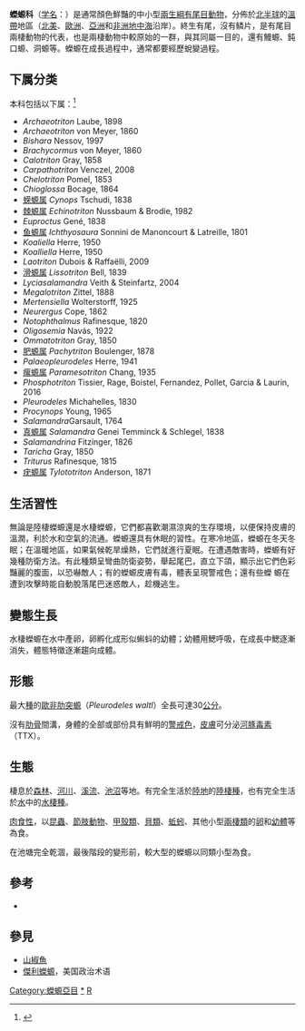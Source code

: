 {{AutoTaxobox
| image = アカハライモリ Japanese fire belly newt.jpg
| image_caption = [[紅腹蠑螈|紅腹蠑螈]] (''Cynops pyrrhogaster'')
| taxon = Salamandridae
| type_genus = [[真螈屬|真螈屬]]<br>''Salamandra'' 
| type_genus_authority = Laurenti, 1768
| authority = [[Georg_August_Goldfuss|Goldfuss]], 1820
| subdivision_ranks = 属
| subdivision = 
  ''[[Calotriton|Calotriton]]'' <br/>
  ''[[Chioglossa|Chioglossa]]'' <br/>
  ''[[Cynops|Cynops]]'' <br/>
  ''[[Echinotriton|Echinotriton]]'' <br/>
  ''[[Euproctus|Euproctus]]'' <br/>
  ''[[Ichthyosaura|Ichthyosaura]]'' <br/>
  ''[[Laotriton|Laotriton]]'' <br/>
  ''[[Lissotriton|Lissotriton]]'' <br/>
  ''[[Lyciasalamandra|Lyciasalamandra]]'' <br/>
  ''[[Mertensiella|Mertensiella]]'' <br/>
  ''[[Neurergus|Neurergus]]'' <br/>
  ''[[Notophthalmus|Notophthalmus]]'' <br/>
  ''[[Ommatotriton|Ommatotriton]]'' <br/>
  ''[[Pachytriton|Pachytriton]]'' <br/>
  ''[[Paramesotriton|Paramesotriton]]'' <br/>
  ''[[Pleurodeles|Pleurodeles]]'' <br/>
  ''[[Salamandra|Salamandra]]'' <br/>
  ''[[Salamandrina|Salamandrina]]'' <br/>
  ''[[Taricha|Taricha]]'' <br/>
  ''[[Triturus|Triturus]]'' <br/>
  ''[[Tylototriton|Tylototriton]]''
}}

'''蠑螈科'''（[[学名|学名]]：{{lang|la|Salamandridae}}）是通常顏色鮮豔的中小型[[兩生綱|兩生綱]][[有尾目|有尾目]][[動物|動物]]，分佈於[[北半球|北半球]]的[[溫帶|溫帶]]地區（[[北美|北美]]、[[歐洲|歐洲]]、[[亞洲|亞洲]]和[[非洲|非洲]][[地中海|地中海]]沿岸）。終生有尾，沒有鳞片，是有尾目兩棲動物的代表，也是兩棲動物中較原始的一群，與其同屬一目的，還有鰻螈、鈍口螈、洞螈等。蠑螈在成長過程中，通常都要經歷蛻變過程。

==下属分类==
本科包括以下属：<ref>{{cite web |title=Salamandridae |url=https://www.gbif.org/species/6750 |website=GBIF}}</ref>
* ''Archaeotriton'' Laube, 1898
* ''Archaeotriton'' von Meyer, 1860
* ''Bishara'' Nessov, 1997
* ''Brachycormus'' von Meyer, 1860
* ''Calotriton'' Gray, 1858
* ''Carpathotriton'' Venczel, 2008
* ''Chelotriton'' Pomel, 1853
* ''Chioglossa'' Bocage, 1864
* [[蝾螈属|蝾螈属]] ''Cynops'' Tschudi, 1838
* [[棘螈属|棘螈属]] ''Echinotriton'' Nussbaum & Brodie, 1982
* ''Euproctus'' Gené, 1838
* [[鱼螈属|鱼螈属]] ''Ichthyosaura'' Sonnini de Manoncourt & Latreille, 1801
* ''Koaliella'' Herre, 1950
* ''Koalliella'' Herre, 1950
* ''Laotriton'' Dubois & Raffaëlli, 2009
* [[滑螈属|滑螈属]] ''Lissotriton'' Bell, 1839
* ''Lyciasalamandra'' Veith & Steinfartz, 2004
* ''Megalotriton'' Zittel, 1888
* ''Mertensiella'' Wolterstorff, 1925
* ''Neurergus'' Cope, 1862
* ''Notophthalmus'' Rafinesque, 1820
* ''Oligosemia'' Navás, 1922
* ''Ommatotriton'' Gray, 1850
* [[肥螈属|肥螈属]] ''Pachytriton'' Boulenger, 1878
* ''Palaeopleurodeles'' Herre, 1941
* [[瘰螈属|瘰螈属]] ''Paramesotriton'' Chang, 1935
* ''Phosphotriton'' Tissier, Rage, Boistel, Fernandez, Pollet, Garcia & Laurin, 2016
* ''Pleurodeles'' Michahelles, 1830
* ''Procynops'' Young, 1965
* ''Salamandra ''Garsault, 1764
* [[真螈属|真螈属]] ''Salamandra'' Genei Temminck & Schlegel, 1838
* ''Salamandrina'' Fitzinger, 1826
* ''Taricha'' Gray, 1850
* ''Triturus'' Rafinesque, 1815
* [[疣螈属|疣螈属]] ''Tylototriton'' Anderson, 1871

==  生活習性  ==
無論是陸棲蠑螈還是水棲蠑螈，它們都喜歡潮濕涼爽的生存環境，以便保持皮膚的溫潤，利於水和空氣的流通。蠑螈還具有休眠的習性。在寒冷地區，蠑螈在冬天冬眠；在溫暖地區，如果氣候乾旱燥熱，它們就進行夏眠。在遭遇敵害時，蠑螈有好幾種防衛方法。有此種類呈彎曲防衛姿勢，舉起尾巴，直立下頜，顯示出它們色彩豔麗的腹面，以恐嚇敵人；有的蠑螈皮膚有毒，體表呈現警戒色；還有些蠑 螈在遭到攻擊時能自動脫落尾巴迷惑敵人，趁機逃生。

==  變態生長  ==
水棲蠑螈在水中產卵，卵孵化成形似蝌蚪的幼體；幼體用鰓呼吸，在成長中鰓逐漸消失，體態特徵逐漸趨向成體。

== 形態 ==
最大[[種|種]]的[[歐非肋突螈|歐非肋突螈]]（''Pleurodeles waltl''）全長可達30[[公分|公分]]。

沒有[[肋骨|肋骨]]間溝，身體的全部或部份具有鮮明的[[警戒色|警戒色]]，[[皮膚|皮膚]]可分泌[[河豚毒素|河豚毒素]]（TTX）。

== 生態 ==
棲息於[[森林|森林]]、[[河川|河川]]、[[溪流|溪流]]、[[池|池]][[沼|沼]]等地。有完全生活於[[陸地|陸地]]的[[陸棲種|陸棲種]]，也有完全生活於[[水|水]]中的[[水棲種|水棲種]]。

[[肉食性|肉食性]]，以[[昆蟲|昆蟲]]、[[節肢動物|節肢動物]]、[[甲殼類|甲殼類]]、[[貝類|貝類]]、[[蚯蚓|蚯蚓]]、其他小型[[兩棲類|兩棲類]]的[[卵|卵]]和[[幼體|幼體]]等為食。

在池塘完全乾涸，最後階段的變形前，較大型的蠑螈以同類小型為食。

== 參考 ==
{{Reflist}}
* {{ITIS|ID=173613 |taxon=Salamandridae |downloaded=2007年8月17日}}

== 參見 ==
*[[山椒魚|山椒魚]]
*[[傑利蠑螈|傑利蠑螈]]，美国政治术语

{{有尾目}}
{{Taxonbar|from=Q319469}}
{{Authority control}}
[[Category:蠑螈亞目|Category:蠑螈亞目]]
[[Category:蠑螈科|*]]
[[Category:_1820年描述的分类群|R]]